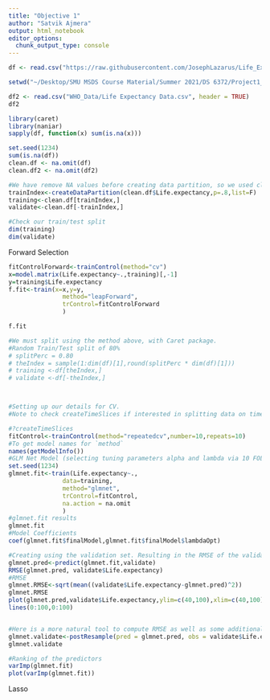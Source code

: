 ```yaml
---
title: "Objective 1"
author: "Satvik Ajmera"
output: html_notebook
editor_options: 
  chunk_output_type: console
---
```

```r
df <- read.csv("https://raw.githubusercontent.com/JosephLazarus/Life_Expectancy/main/Data_Folder/clean_scaled.csv", header = TRUE, fileEncoding="UTF-8-BOM")

setwd("~/Desktop/SMU MSDS Course Material/Summer 2021/DS 6372/Project1_Summer_2021/GitHub Repo/Life_Expectancy")

df2 <- read.csv("WHO_Data/Life Expectancy Data.csv", header = TRUE)
df2
```


```r
library(caret)
library(naniar)
sapply(df, function(x) sum(is.na(x)))

set.seed(1234)
sum(is.na(df)) 
clean.df <- na.omit(df)
clean.df2 <- na.omit(df2)

#We have remove NA values before creating data partition, so we used clean.df
trainIndex<-createDataPartition(clean.df$Life.expectancy,p=.8,list=F)
training<-clean.df[trainIndex,]
validate<-clean.df[-trainIndex,]

#Check our train/test split
dim(training)
dim(validate)
```

Forward Selection
```r
fitControlForward<-trainControl(method="cv")
x=model.matrix(Life.expectancy~.,training)[,-1]
y=training$Life.expectancy
f.fit<-train(x=x,y=y, 
               method="leapForward",
               trControl=fitControlForward
               )

f.fit
```

















```r



#We must split using the method above, with Caret package.
#Random Train/Test split of 80%
# splitPerc = 0.80
# theIndex = sample(1:dim(df)[1],round(splitPerc * dim(df)[1]))
# training <-df[theIndex,]
# validate <-df[-theIndex,]



#Setting up our details for CV. 
#Note to check createTimeSlices if interested in splitting data on time

#?createTimeSlices
fitControl<-trainControl(method="repeatedcv",number=10,repeats=10)
#To get model names for `method`
names(getModelInfo())
#GLM Net Model (selecting tuning parameters alpha and lambda via 10 FOLD CV)
set.seed(1234)
glmnet.fit<-train(Life.expectancy~.,
               data=training,
               method="glmnet",
               trControl=fitControl,
               na.action = na.omit
               )
#glmnet.fit results
glmnet.fit
#Model Coefficients
coef(glmnet.fit$finalModel,glmnet.fit$finalModel$lambdaOpt)
```

```r
#Creating using the validation set. Resulting in the RMSE of the validation set
glmnet.pred<-predict(glmnet.fit,validate)
RMSE(glmnet.pred, validate$Life.expectancy)
#RMSE
glmnet.RMSE<-sqrt(mean((validate$Life.expectancy-glmnet.pred)^2))
glmnet.RMSE
plot(glmnet.pred,validate$Life.expectancy,ylim=c(40,100),xlim=c(40,100))
lines(0:100,0:100)


#Here is a more natural tool to compute RMSE as well as some additional metrics
glmnet.validate<-postResample(pred = glmnet.pred, obs = validate$Life.expectancy)
glmnet.validate

#Ranking of the predictors
varImp(glmnet.fit)
plot(varImp(glmnet.fit))
```

Lasso
```r



```



